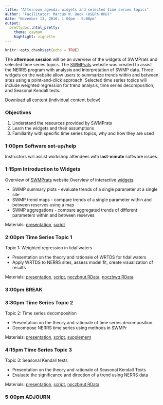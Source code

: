 ```yaml
---
title: "Afternoon agenda: widgets and selected time series topics"
author: "Facilitator: Marcus W. Beck (USEPA ORD)"
date: "November 13, 2016, 1:00pm - 5:00pm"
output: 
  prettydoc::html_pretty:
    theme: cayman
    highlight: vignette
---
```


```r
knitr::opts_chunk$set(echo = TRUE)
```

The **afternoon session** will be an overview of the widgets of SWMPrats and selected time series topics.  The <a href="http://swmprats.net" target = "_parent">SWMPrats</a> website was created to assist the NERRS program with analysis and interpretation of SWMP data.  Three widgets on the website allow users to summarize trends within and between sites using a point-and-click approach.  Selected time series topics will include weighted regression for trend analysis, time series decomposition, and Seasonal Kendall tests.  

[Download all content](https://fawda123.github.io/swmp_workshop_2016/flashdrive/afternoon.zip) (individual content below)

### Objectives

1) Understand the resources provided by SWMPrats
2) Learn the widgets and their assumptions
3) Familiarity with specific time series topics, why and how they are used

### 1:00pm Software set-up/help

Instructors will assist workshop attendees with **last‐minute** software issues.

### 1:15pm Introduction to Widgets

Overview of <a href="http://swmprats.net" target = "_parent">SWMPrats</a> website
Overview of interactive <a href="http://swmprats.net/swmp-widgets" target = "_parent">widgets</a>

* SWMP summary plots - evaluate trends of a single parameter at a single site  
* SWMP trend maps - compare trends of a single parameter within and between reserves using a map
* SWMP aggregations - compare aggregated trends of different parameters within and between reserves

Materials: <a href="https://fawda123.github.io/swmp_workshop_2016/training_modules/module1_widgets/widgets.pdf" target = "_parent">presentation</a>, <a href="https://fawda123.github.io/swmp_workshop_2016/flashdrive/afternoon/widgets.R" target = "_parent">script</a>    

### 2:00pm Time Series Topic 1

Topic 1: Weighted regression in tidal waters

* Presentation on the theory and rationale of WRTDS for tidal waters
* Apply WRTDS to NERRS sites, assess model fit, create visualization of results
    
Materials: <a href="https://fawda123.github.io/swmp_workshop_2016/training_modules/module2_wrtds/wrtds.pdf" target = "_parent">presentation</a>, <a href="https://fawda123.github.io/swmp_workshop_2016/flashdrive/afternoon/wrtds.R" target = "_parent">script</a>, <a href="https://fawda123.github.io/swmp_workshop_2016/flashdrive/afternoon/noczbnut.RData" target = "_parent">noczbnut.RData</a>, <a href="https://fawda123.github.io/swmp_workshop_2016/flashdrive/afternoon/noczbwq.RData" target = "_parent">noczbwq.RData</a>

### 3:00pm BREAK

### 3:30pm Time Series Topic 2

Topic 2: Time series decomposition

* Presentation on the theory and rationale of time series decomposition
* Decompose NERRS time series using methods in SWMPr
    
Materials: <a href="https://fawda123.github.io/swmp_workshop_2016/training_modules/module3_decomp/decomp.pdf" target = "_parent">presentation</a>, <a href="https://fawda123.github.io/swmp_workshop_2016/flashdrive/afternoon/decomp.R" target = "_parent">script</a>, <a href="https://fawda123.github.io/swmp_workshop_2016/training_modules/module3_decomp/decomp_supp.html" target = "_parent">supplement</a>

### 4:15pm Time Series Topic 3

Topic 3: Seasonal Kendall tests

* Presentation on the theory and rationale of Seasonal Kendall Tests
* Evaluate the significance and direction of a trend using NERRS data
    
Materials: <a href="https://fawda123.github.io/swmp_workshop_2016/training_modules/module4_kendall/kendall.pdf" target = "_parent">presentation</a>, <a href="https://fawda123.github.io/swmp_workshop_2016/flashdrive/afternoon/kendall.R" target = "_parent">script</a>, <a href="https://fawda123.github.io/swmp_workshop_2016/flashdrive/afternoon/noczbnut.RData" target = "_parent">noczbnut.RData</a>

### 5:00pm ADJOURN

